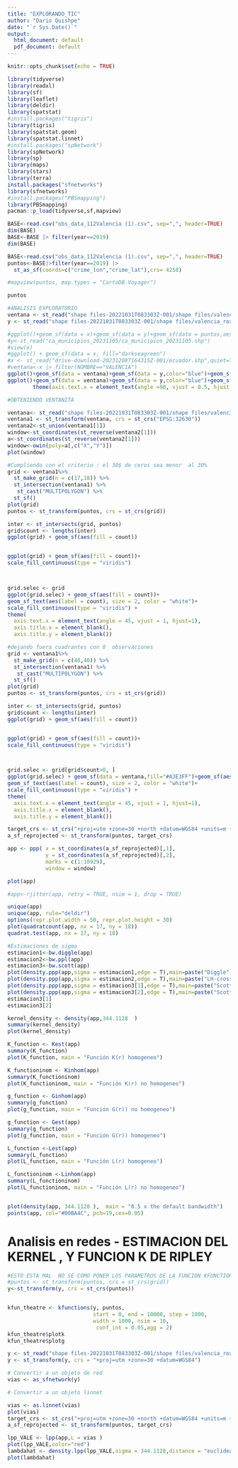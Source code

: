 ```yaml
---
title: "EXPLORANDO_TIC"
author: "Dario Quishpe"
date: "`r Sys.Date()`"
output:
  html_document: default
  pdf_document: default
---
```


```r
knitr::opts_chunk$set(echo = TRUE)

```

```r
library(tidyverse)
library(readxl)
library(sf)
library(leaflet)
library(deldir)
library(spatstat)
#install.packages("tigris")
library(tigris)
library(spatstat.geom)
library(spatstat.linnet)
#install.packages("spNetwork")
library(spNetwork)
library(sp)
library(maps)
library(stars)
library(terra)
install.packages("sfnetworks")
library(sfnetworks)
#install.packages("PBSmapping")
library(PBSmapping)
pacman::p_load(tidyverse,sf,mapview)
```
```r
BASE<-read.csv("obs_data_112Valencia (1).csv", sep=",", header=TRUE)
dim(BASE)
BASE<-BASE |> filter(year==2019)
dim(BASE)
```

```r
BASE<-read.csv("obs_data_112Valencia (1).csv", sep=",", header=TRUE) 
puntos<-BASE|>filter(year==2019) |>  
  st_as_sf(coords=c("crime_lon","crime_lat"),crs= 4258)

#mapview(puntos, map.types = "CartoDB.Voyager")

puntos
```

```r
#ANALISIS EXPLORATORIO 
ventana <- st_read("shape files-20221031T083303Z-001/shape files/valencia_outline.shp",quiet=TRUE)
y <- st_read("shape files-20221031T083303Z-001/shape files/valencia_road.shp",quiet=TRUE)

#ggplot()+geom_sf(data = x)+geom_sf(data = y)+geom_sf(data = puntos,aes())+scale_x_continuous()
#y<-st_read("ca_municipios_20231105/ca_municipios_20231105.shp")
#view(x)
#ggplot() + geom_sf(data = x, fill="darkseagreen")
#x <- st_read("drive-download-20231208T164315Z-001/ecuador.shp",quiet=TRUE)
#ventana<-x |> filter(NOMBRE=="VALENCIA")  
ggplot()+geom_sf(data = ventana)+geom_sf(data = y,color="blue")+geom_sf(data = puntos,aes(),size=0.2,color="#D9DC4C")+scale_x_continuous()
ggplot()+geom_sf(data = ventana)+geom_sf(data = y,color="blue")+geom_sf(data = puntos,aes(),size=0.2,color="#D9DC4C")+facet_wrap(~crime_type)+
        theme(axis.text.x = element_text(angle =90, vjust = 0.5, hjust = 1),strip.background = element_rect(fill = "lightblue"))


```






```r

#OBTENIENDO VENTANITA

ventana<- st_read("shape files-20221031T083303Z-001/shape files/valencia_outline.shp",quiet=TRUE)
ventana1 <- st_transform(ventana, crs = st_crs("EPSG:32630"))
ventana2<-st_union(ventana1[1])
window<-st_coordinates(st_reverse(ventana2[1]))
a<-st_coordinates(st_reverse(ventana2[1]))
window<-owin(poly=a[,c("X","Y")])
plot(window)

```


```r


#Cumpliendo con el criterio : el 30$ de ceros sea menor  al 30%
grid <- ventana1%>%
  st_make_grid(n = c(17,18)) %>%
  st_intersection(ventana1) %>% 
   st_cast("MULTIPOLYGON") %>%
  st_sf()
plot(grid)
puntos <- st_transform(puntos, crs = st_crs(grid))

inter <- st_intersects(grid, puntos)
grid$count <- lengths(inter)
ggplot(grid) + geom_sf(aes(fill = count))


ggplot(grid) + geom_sf(aes(fill = count))+
scale_fill_continuous(type = "viridis")



grid.selec <- grid
ggplot(grid.selec) + geom_sf(aes(fill = count))+
geom_sf_text(aes(label = count), size = 2, color = "white")+
scale_fill_continuous(type = "viridis") +
theme(
  axis.text.x = element_text(angle = 45, vjust = 1, hjust=1),
  axis.title.x = element_blank(),
  axis.title.y = element_blank())
```
```r

#dejando fuera cuadrantes con 0  observaciones
grid <- ventana1%>%
  st_make_grid(n = c(40,40)) %>%
  st_intersection(ventana1) %>% 
   st_cast("MULTIPOLYGON") %>%
  st_sf()
plot(grid)
puntos <- st_transform(puntos, crs = st_crs(grid))

inter <- st_intersects(grid, puntos)
grid$count <- lengths(inter)
ggplot(grid) + geom_sf(aes(fill = count))


ggplot(grid) + geom_sf(aes(fill = count))+
scale_fill_continuous(type = "viridis")



grid.selec <- grid[grid$count>0, ]
ggplot(grid.selec) + geom_sf(data = ventana,fill="#A3E3FF")+geom_sf(aes(fill = count))+
geom_sf_text(aes(label = count), size = 2, color = "white")+
scale_fill_continuous(type = "viridis") +
theme(
  axis.text.x = element_text(angle = 45, vjust = 1, hjust=1),
  axis.title.x = element_blank(),
  axis.title.y = element_blank())
```




```r
target_crs <- st_crs("+proj=utm +zone=30 +north +datum=WGS84 +units=m +no_defs")
a_sf_reprojected <- st_transform(puntos, target_crs)

app <- ppp( x = st_coordinates(a_sf_reprojected)[,1],
            y = st_coordinates(a_sf_reprojected)[,2],
            marks = c(1:10929),
            window = window)

plot(app)

#app<-rjitter(app, retry = TRUE, nsim = 1, drop = TRUE)

unique(app)
unique(app, rule="deldir")
options(repr.plot.width = 50, repr.plot.height = 30)
plot(quadratcount(app, nx = 17, ny = 18))
quadrat.test(app, nx = 17, ny = 18)


```

```r

#Estimaciones de sigma 
estimacion1<-bw.diggle(app)
estimacion2<-bw.ppl(app)
estimacion3<-bw.scott(app)
plot(density.ppp(app,sigma = estimacion1,edge = T),main=paste("Diggle"))
plot(density.ppp(app,sigma = estimacion2,edge = T),main=paste("LH-crossvalidation"))
plot(density.ppp(app,sigma = estimacion3[1],edge = T),main=paste("Scott1"))
plot(density.ppp(app,sigma = estimacion3[2],edge = T),main=paste("Scott2"))
estimacion3[1]
estimacion3[2]
```

```r
kernel_density <- density(app,344.1128  )
summary(kernel_density)
plot(kernel_density)
```


```r
K_function <- Kest(app)
summary(K_function)
plot(K_function, main = "Función K(r) homogeneo")

K_functioninom <- Kinhom(app)
summary(K_functioninom)
plot(K_functioninom, main = "Función K(r) no homogeneo")
```
```r
g_function <- Ginhom(app)
summary(g_function)
plot(g_function, main = "Función G(r)) no homogeneo")
```
```r
g_function <- Gest(app)
summary(g_function)
plot(g_function, main = "Función G(r)) homogeneo")
```

```r
L_function <-Lest(app)
summary(L_function)
plot(L_function, main = "Función L(r) homogeneo")

L_functioninom <-Linhom(app)
summary(L_functioninom)
plot(L_functioninom, main = "Función L(r) no homogeneo")



```


```r
plot(density(app, 344.1128 ),  main = "0.5 x the default bandwidth")
points(app, col="#00BA4C", pch=19,cex=0.05)
```
# Analisis en redes - ESTIMACION DEL KERNEL , Y FUNCION K DE RIPLEY 

```r

#ESTO ESTA MAL  NO SE COMO PONER LOS PARAMETROS DE LA FUNCION KFUNCTIONS 
#puntos <- st_transform(puntos, crs = st_crs(grid))
y<-st_transform(y, crs = st_crs(puntos))


kfun_theatre <- kfunctions(y, puntos,
                           start = 0, end = 10000, step = 1000, 
                           width = 1000, nsim = 10,
                            conf_int = 0.05,agg = 2)
kfun_theatre$plotk
kfun_theatre$plotg

```



```r
y <- st_read("shape files-20221031T083303Z-001/shape files/valencia_road.shp",quiet=TRUE)
y <- st_transform(y, crs = "+proj=utm +zone=30 +datum=WGS84")

# Convertir a un objeto de red
vias <- as_sfnetwork(y)

# Convertir a un objeto linnet

vias <- as.linnet(vias)
plot(vias)
target_crs <- st_crs("+proj=utm +zone=30 +north +datum=WGS84 +units=m +no_defs")
a_sf_reprojected <- st_transform(puntos, target_crs)

lpp_VALE <- lpp(app,L = vias )
plot(lpp_VALE,color="red")
lambdahat <- density.lpp(lpp_VALE,sigma = 344.1128,distance = "euclidean",continuous = TRUE,kernel = "gaussian" )
plot(lambdahat)
```


